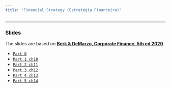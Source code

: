 ```yaml
---
title: "Financial Strategy (Estratégia Financeira)"
---
```


___

###  Slides

The slides are based on [**Berk & DeMarzo, Corporate Finance, 5th ed 2020**](https://www.amazon.com.br/Corporate-Finance-Global-Jonathan-Berk/dp/1292304154).

-   [`Part 0`](https://hcm.quarto.pub/ef_2023w_part_o/)
-   [`Part 1 ch10`](https://hcm.quarto.pub/ef_2023w_part_1/)
-   [`Part 2 ch11`](https://hcm.quarto.pub/ef_2023w_part_2/)
-   [`Part 3 ch12`](https://hcm.quarto.pub/ef_2023w_part_3/)
-   [`Part 4 ch13`](https://hcm.quarto.pub/ef_2023w_part_4/)
-   [`Part 5 ch14`](https://hcm.quarto.pub/ef_2023w_part_5/)





